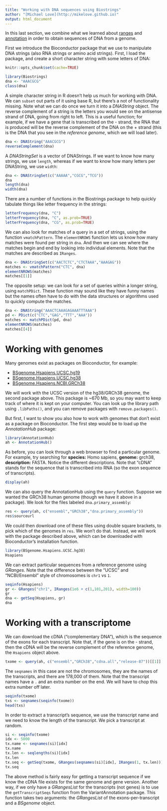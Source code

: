 ```yaml
---
title: "Working with DNA sequences using Biostrings"
author: "[Michael Love](http://mikelove.github.io)"
output: html_document
---
```


In this last section, we combine what we learned about
[ranges](ranges.html) and [annotation](anno.html) in order to obtain
sequences of DNA from a genome.

First we introduce the Bioconductor package that we use to manipulate
DNA strings (also RNA strings or amino acid strings). First, I load
the package, and create a short character string with some letters of
DNA: 

```r
knitr::opts_chunk$set(cache=TRUE)
```

```r
library(Biostrings)
dna <- "AAACGCG"
class(dna)
```

A simple character string in R doesn't help us much for working with
DNA. We can `subset` out parts of it using base R, but there's a not
of functionality missing. Note what we can do once we turn it into a
*DNAString* object. The reverse complement of a string is the letters
you would see on the antisense strand of DNA, going from right to
left. This is a useful function; for example, if we have a gene that
is transcribed on the - strand, the RNA that is produced will be the
reverse complement of the DNA on the + strand (this is the DNA that
you see in the *reference genome*, which we will load later).

```r
dna <- DNAString("AAACGCG")
reverseComplement(dna)
```

A *DNAStringSet* is a vector of DNAStrings. If we want to know how
many strings, we use `length`, whereas if we want to know how many
letters per DNAString, we use `width`:

```r
dna <- DNAStringSet(c("AAAAA","CGCG","TCG"))
dna
length(dna)
width(dna)
```

There are a number of functions in the Biostrings package to help
quickly tabulate things like letter frequency in the strings:

```r
letterFrequency(dna, "C")
letterFrequency(dna, "C", as.prob=TRUE)
letterFrequency(dna, "CG", as.prob=TRUE)
```

We can also look for matches of a query in a set of strings, using the
function `vmatchPattern`.
The `elementNROWS` function lets us know how many matches were found
per string in `dna`. And then we can see where the matches begin and
end by looking into individual elements. Note that the matches are
described as `IRanges`.

```r
dna <- DNAStringSet(c("AACTCTC","CTCTAAA","AAAGAG"))
matches <- vmatchPattern("CTC", dna)
elementNROWS(matches)
matches[[1]]
```

The opposite setup: we can look for a set of queries within a longer
string, using `matchPDict`. These function may sound like they have funny
names but the names often have to do with the data structures or
algorithms used to quickly compute the matches.

```r
dna <- DNAString("AAACTCAAAGAGAAATTTAAA")
pd <- PDict(c("CTC","GAG","TTT","AAA"))
matches <- matchPDict(pd, dna)
elementNROWS(matches)
matches[[4]]
```

# Working with genomes

Many genomes exist as packages on Bioconductor, for example:

* [BSgenome.Hsapiens.UCSC.hg19](http://bioconductor.org/packages/BSgenome.Hsapiens.UCSC.hg19)
* [BSgenome.Hsapiens.UCSC.hg38](http://bioconductor.org/packages/BSgenome.Hsapiens.UCSC.hg38)
* [BSgenome.Hsapiens.NCBI.GRCh38](http://bioconductor.org/packages/BSgenome.Hsapiens.NCBI.GRCh38)

We will work with the UCSC version of the hg38/GRCh38 genome, the
second package above. This package is ~670 Mb, so you may want to keep
track of where it is kept on your computer. You can look up the
library path using `.libPaths()`, and you can remove packages with
`remove.packages()`.

But first, I want to show you also how to work with genomes that don't
exist as a package on Bioconductor. The first step would be to load up
the *AnnotationHub* package:

```r
library(AnnotationHub)
ah <- AnnotationHub()
```

As before, you can look through a web browser to find a particular genome.
For example, try searching for **species:** Homo sapiens, **genome:** grch38,
**description:** FASTA.
Notice the different descriptions. Note that "cDNA" stands for the
sequence that is transcribed into RNA (so the exon sequence of
transcripts).

```r
display(ah)
```

We can also query the AnnotationHub using the `query` function. 
Suppose we wanted the GRCh38 human genome (though we have it above in a
package). We look for the files labeled `dna.primary_assembly`:

```r
res <- query(ah, c("ensembl","GRCh38","dna.primary_assembly"))
res$sourceurl
```

We could then download one of these files using double square
brackets, to pick which of the genomes in `res`. We won't do that.
Instead, we will work with the package described above, which can be
downloaded with Bioconductor's installation function.

```r
library(BSgenome.Hsapiens.UCSC.hg38)
Hsapiens
```

We can extract particular sequences from a reference genome using
*GRanges*. Note that the difference between the "UCSC" and
"NCBI/Ensembl" style of chromosomes is `chr1` vs `1`.

```r
seqinfo(Hsapiens)
gr <- GRanges("chr1", IRanges(1e6 + c(1,101,201), width=100))
gr
dna <- getSeq(Hsapiens, gr)
dna
```

# Working with a transcriptome

We can download the cDNA ("complementary DNA"), which is the sequence
of the exons for each transcript. Note that, if the gene is on the -
strand, then the cDNA will be the reverse complement of the reference
genome, the `Hsapiens` object above.

```r
txome <- query(ah, c("ensembl","GRCh38","cdna.all","release-87"))[[1]]
```

The `seqnames` in this case are not the chromosomes, they are the
names of the transcripts, and there are 178,000 of them. Note that the
transcript names have a `.` and an extra number on the end. We will
have to chop this extra number off later.

```r
seqinfo(txome)
txs <- seqnames(seqinfo(txome))
head(txs)
```

In order to extract a transcript's sequence, we use the transcript name
and we need to know the length of the transcript. We pick a transcript
at random.

```r
si <- seqinfo(txome)
idx <- 5000
tx.name <- seqnames(si)[idx]
tx.name
tx.len <- seqlengths(si)[idx]
tx.len
tx.seq <- getSeq(txome, GRanges(seqnames(si)[idx], IRanges(1, tx.len)))
tx.seq
```

The above method is fairly easy for getting a transcript sequence if
we know the cDNA file exists for the same genome and gene
version. Another way, if we only have a *GRangesList* for the
transcripts (not genes) is to use the `getTranscriptSeqs` function
from the VariantAnnotation package. This function takes two arguments:
the *GRangesList* of the exons-per-transcript and a *BSgenome* object.
